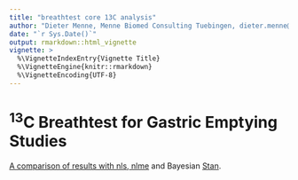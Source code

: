 ```yaml
---
title: "breathtest core 13C analysis"
author: "Dieter Menne, Menne Biomed Consulting Tuebingen, dieter.menne@menne-biomed.de"
date: "`r Sys.Date()`"
output: rmarkdown::html_vignette
vignette: >
  %\VignetteIndexEntry{Vignette Title}
  %\VignetteEngine{knitr::rmarkdown}
  %\VignetteEncoding{UTF-8}
---
```


# <sup>13</sup>C Breathtest for Gastric Emptying Studies

[A comparison of results with nls, nlme](http://menne-biomed.de/blog/breath-test-stan) and Bayesian [Stan](http://www.mc-stan.org).

